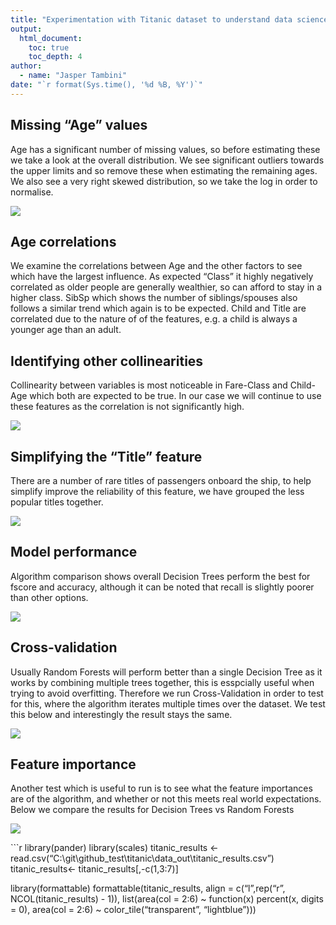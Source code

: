 ```yaml
---
title: "Experimentation with Titanic dataset to understand data science principles"
output:
  html_document:
    toc: true
    toc_depth: 4
author:
  - name: "Jasper Tambini"
date: "`r format(Sys.time(), '%d %B, %Y')`"
---
```


## Missing "Age" values
Age has a significant number of missing values, so before estimating these we take a look at the overall distribution. We see significant outliers towards the upper limits and so remove these when estimating the remaining ages. We also see a very right skewed distribution, so we take the log in order to normalise.

![](../titanic/age_box_hist.png)



## Age correlations
We examine the correlations between Age and the other factors to see which have the largest influence. As expected "Class" it highly negatively correlated as older people are generally wealthier, so can afford to stay in a higher class. SibSp which shows the number of siblings/spouses also follows a similar trend which again is to be expected. Child and Title are correlated due to the nature of of the features, e.g. a child is always a younger age than an adult.

## Identifying other collinearities
Collinearity between variables is most noticeable in Fare-Class and Child-Age which both are expected to be true. In our case we will continue to use these features as the correlation is not significantly high.

![](../titanic/corrplot.png)



## Simplifying the "Title" feature
There are a number of rare titles of passengers onboard the ship, to help simplify improve the reliability of this feature, we have grouped the less popular titles together.

![](../titanic/title_split.png)



## Model performance
Algorithm comparison shows overall Decision Trees perform the best for fscore and accuracy, although it can be noted that recall is slightly poorer than other options.

![](../titanic/algorithm_comparison.png)



## Cross-validation
Usually Random Forests will perform better than a single Decision Tree as it works by combining multiple trees together, this is esspcially useful when trying to avoid overfitting. Therefore we run Cross-Validation in order to test for this, where the algorithm iterates multiple times over the dataset. We test this below and interestingly the result stays the same.

![](../titanic/algorithm_comparison_cv.png)



## Feature importance
Another test which is useful to run is to see what the feature importances are of the algorithm, and whether or not this meets real world expectations. Below we compare the results for Decision Trees vs Random Forests

![](../titanic/feature_tree_forest.png)

```r
library(pander)
library(scales)
titanic_results <- read.csv("C:\\git\\github_test\\titanic\\data_out\\titanic_results.csv")
titanic_results<- titanic_results[,-c(1,3:7)]

library(formattable)
formattable(titanic_results, align = c("l",rep("r", NCOL(titanic_results) - 1)),
            list(area(col = 2:6) ~ function(x) percent(x, digits = 0),
                 area(col = 2:6) ~ color_tile("transparent", "lightblue")))
